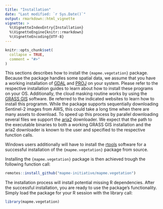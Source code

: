 ```yaml
---
title: "Installation"
date: "Last modified: `r Sys.Date()`"
output: rmarkdown::html_vignette
vignette: >
  %\VignetteIndexEntry{Installation}
  %\VignetteEngine{knitr::rmarkdown}
  %\VignetteEncoding{UTF-8}
---
```


```r
knitr::opts_chunk$set(
  collapse = TRUE,
  comment = "#>"
)
```


This sections describes how to install the `{mapme.vegetation}` package. 
Because the package handles some spatial data, we assume that you have
a working installation of [GDAL](https://gdal.org/index.html) and [PROJ](https://proj.org/) 
on your system. Please refer to the respective installation guides to learn about 
how to install these programs on your OS.
Additionally, the cloud masking routine works by using the [GRASS GIS](https://grass.osgeo.org/) software.
Be referred to the indicated websites to learn how to install this programm.
While the package supports sequentially downloading Sentinel-2 images from AWS,
this could take a long time when there are many assets to download. To speed
up this process by parallel downloading several files we support the [aria2](https://aria2.github.io/) 
downloader. We expect that the path to the executable binaries to both a 
working GRASS GIS installation and the aria2 downloader is known to the user
and specified to the respective function calls.

Windows users additionally will have to install the [rtools](https://cran.r-project.org/bin/windows/Rtools) 
software for a successful installation of the `{mapme.vegetation}` package from source. 
 
Installing the `{mapme.vegetation}` package is then achieved trough the following
function call: 


```r
remotes::install_github("mapme-initiative/mapme.vegetation")
```

The installation process will install potential missing R dependencies.
After the successful installation, you are ready to use the package's 
functionality. Simply load the package for your R session with the library
call:

```r
library(mapme.vegetation)
```

